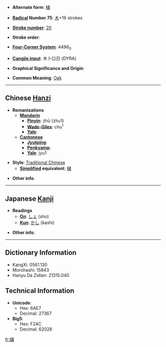 * '''Alternate form''': [[槠]]

* '''[[Wiktionary:Chinese radical index| Radical]] Number 75''': [[Wiktionary:Chinese radical index 木|木]]+16 strokes

* '''[[Wiktionary:Chinese total strokes index|Stroke number]]''': [[Wiktionary:Chinese total strokes index 20|20]]

* '''Stroke order''': 

* '''[[Wiktionary:Chinese four corner index|Four-Corner System]]''': 4496<sub>0</sub>

* '''[[Wiktionary:Chinese Cangjie index|Cangjie input]]''': 木卜口日 (DYRA)

* '''Graphical Significance and Origin''': 

* '''Common Meaning''': [[Oak]]

----

== Chinese [[Hanzi]] ==

* '''Romanizations'''
** '''[[Mandarin]]'''
*** '''[[Pinyin]]''': zhū (zhu1)
*** '''[[Wade-Giles]]''': chu<sup>1</sup>
*** '''[[Yale]]''': 
** '''[[Cantonese]]'''
*** '''[[Jyutping]]''':
*** '''[[Penkyamp]]''': 
*** '''[[Yale]]''': jyu1

* '''Style''': [[Traditional Chinese]] 
** '''[[Simplified Chinese|Simplified]] equivalent''': [[槠]]

* '''Other info''': 

----

== Japanese [[Kanji]] ==

* '''Readings'''
** '''[[On]]''': [[しょ]] (sho)
** '''[[Kun]]''': [[かし]] (kashi)

* '''Other info''':  

----

== Dictionary Information ==

* KangXi: 0561.130
* Morohashi: 15843
* Hanyu Da Zidian: 21315.040

== Technical Information ==

* '''Unicode''':
** Hex: 6AE7
** Decimal: 27367
* '''Big5''':
** Hex: F24C
** Decimal: 62028

[[fr:櫧]]